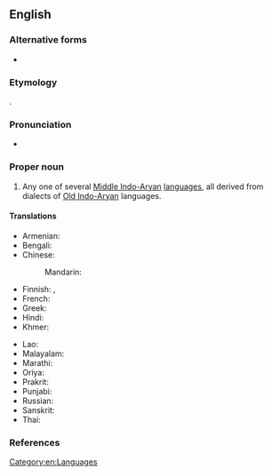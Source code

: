 ==English==
{{wp}}

===Alternative forms===
* {{alt|en|Pracrit|Prākrit}}

===Etymology===
{{dercat|en|sa}}
{{translit|en|hi|प्राकृत}}.

===Pronunciation===
* {{IPA|en|/ˈpɹɑːkɹɪt/}}

===Proper noun===
{{en-proper noun|Prakrits}}

# Any one of several [[Middle Indo-Aryan]] [[language]]s, all derived from dialects of [[Old Indo-Aryan]] languages. {{defdate|from 1766<ref>{{R:Etymonline}}</ref>}}

====Translations====
{{trans-top|any of Middle Indo-Aryan languages, derived from dialects of Old Indo-Aryan languages}}
* Armenian: {{t+|hy|պրակրիտ|sc=Armn}}
* Bengali: {{t|bn|প্রাকৃত}}
* Chinese:
*: Mandarin: {{t-needed|cmn}}
* Finnish: {{t|fi|prakrit}}, {{t|fi|[[prakrit]]-[[kieli]]}}
* French: {{t+|fr|prakrit}}
* Greek: {{t|el|πρακριτική γλώσσα|f}}
* Hindi: {{t+|hi|प्राकृत|f}}
* Khmer: {{t+|km|ប្រាក្រឹត|tr=praakrət|sc=Ethi}}
{{trans-mid}}
* Lao: {{t-needed|lo}}
* Malayalam: {{t+|ml|പ്രാകൃതം}}
* Marathi: {{t|mr|प्राकृत}}
* Oriya: {{t-needed|or}}
* Prakrit: {{t|inc-pra|𑀧𑀸𑀇𑀅}}
* Punjabi: {{t-needed|pa}}
* Russian: {{t+|ru|пракрит}}
* Sanskrit: {{t+|sa|प्राकृत}}
* Thai: {{t+|th|ปรากฤต}}
{{trans-bottom}}

===References===
<references/>

[[Category:en:Languages]]
